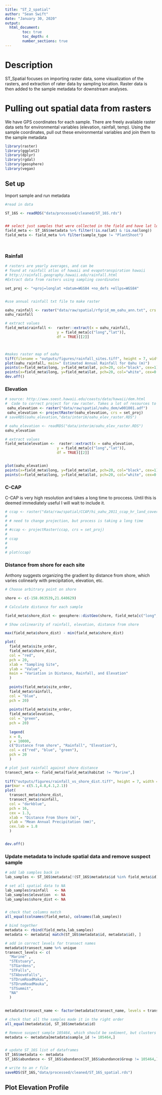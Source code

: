 ```yaml
---
title: "ST_2_spatial"
author: "Sean Swift"
date: "January 30, 2020"
output:
  html_document:
        toc: true
        toc_depth: 4
        number_sections: true
---
```



# Description
ST_Spatial focuses on importing raster data, some visualization of the rasters, and extraction of rater data by sampling location.
Raster data is then added to the sample metadata for downstream analyses. 

# Pulling out spatial data from rasters
We have GPS coordinates for each sample. There are freely available raster data sets for environmental variables (elevation, rainfall, temp).
Using the sample coordinates, pull out these environmental variables and join them to the sample metadata
```r
library(raster)
library(ggplot2)
library(dplyr)
library(rgdal)
library(geosphere)
library(vegan)
```

## Set up
Import sample and run metadata

```r
#read in data

ST_16S <- readRDS("data/processed/cleaned/ST_16S.rds")


## select just samples that were collected in the field and have lat long (no controls)
field_meta <- ST_16S$metadata %>% filter(!is.na(lat) & !is.na(long))
field_meta <- field_meta %>% filter(sample_type != "PlantShoot")




```

### Rainfall

```r
# rasters are yearly averages, and can be
# found at rainfall atlas of hawaii and evapotranspiration hawaii
# http://rainfall.geography.hawaii.edu/rainfall.html
#Extract data from rasters using sampling coordinates

set_proj <- "+proj=longlat +datum=WGS84 +no_defs +ellps=WGS84"


#use annual rainfall txt file to make raster

oahu_rainfall <- raster("data/raw/spatial/rfgrid_mm_oahu_ann.txt", crs = set_proj)
oahu_rainfall

# extract values
field_meta$rainfall <-  raster::extract(x = oahu_rainfall,
                        y = field_meta[c("long","lat")],
                        df = TRUE)[[2]]



#makes raster map of oahu
tiff(filename = "outputs/figures/rainfall_sites.tiff", height = 7, width =  7, res = 300, units = "in")
plot(oahu_rainfall, main=" Estimated Annual Rainfall for Oahu (m)")
points(x=field_meta$long, y=field_meta$lat, pch=20, col="black", cex=1)
points(x=field_meta$long, y=field_meta$lat, pch=20, col="white", cex=0.4)
dev.off()

```

### Elevation

```r
# source: http://www.soest.hawaii.edu/coasts/data/hawaii/dem.html
#  Code to correct project for raw raster. Takes a lot of resources to run. 
 oahu_elevation <- raster("data/raw/spatial/oahu_dem/w001001.adf")
 oahu_elevation <- projectRaster(oahu_elevation, crs = set_proj)
# saveRDS(oahu_elevation,"data/interim/oahu_elev_raster.RDS")

# oahu_elevation <- readRDS("data/interim/oahu_elev_raster.RDS")
oahu_elevation

# extract values
field_meta$elevation <-  raster::extract(x = oahu_elevation,
                        y = field_meta[c("long","lat")],
                        df = TRUE)[[2]]


plot(oahu_elevation)
points(x=field_meta$long, y=field_meta$lat, pch=20, col="black", cex=1)
points(x=field_meta$long, y=field_meta$lat, pch=20, col="white", cex=0.4)

```


### C-CAP
C-CAP is very high resolution and takes a long time to proccess.
Until this is deemed immediately useful I will wait to include it.

```r

# ccap <- raster("data/raw/spatial/CCAP/hi_oahu_2011_ccap_hr_land_cover20140619.img")
# 
# # need to change projection, but process is taking a long time
# 
# #ccap <- projectRaster(ccap, crs = set_proj)
# 
# ccap
# 
# 
# plot(ccap)

```

### Distance from shore for each site
Anthony suggests organizing the gradient by distance from shore, which varies colinearly with precipitation, elevation, etc.

```r
# Choose arbitrary point on shore

shore <- c(-158.063539,21.640629)

# Calculate distance for each sample

field_meta$shore_dist <- geosphere::distGeo(shore, field_meta[c("long","lat")])

# Show colinearity of rainfall, elevation, distance from shore

max(field_meta$shore_dist) - min(field_meta$shore_dist)

plot(
  field_meta$site_order,
  field_meta$shore_dist,
  col = "red",
  pch = 20,
  xlab = "Sampling Site",
  ylab = "Value",
  main = "Variation in Distance, Rainfall, and Elevation"
  )
  
  points(field_meta$site_order,
  field_meta$rainfall,
  col = "blue",
  pch = 20)
  
  points(field_meta$site_order,
  field_meta$elevation,
  col = "green",
  pch = 20)
  
  legend(
  x = 0,
  y = 10000,
  c("Distance from shore", "Rainfall", "Elevation"),
  col = c("red", "blue", "green"),
  pch = 20
  )

# plot just rainfall against shore distance
transect_meta <- field_meta[field_meta$habitat != "Marine",]
 
tiff("outputs/figures/rainfall_vs_shore_dist.tiff", height = 7, width =  7, res = 300, units = "in")
par(mar = c(5.1,4.8,4.1,2.1))
plot(
  transect_meta$shore_dist,
  transect_meta$rainfall,
  col = "darkblue",
  pch = 16,
  cex = 1.3,
  xlab = "Distance From Shore (m)",
  ylab = "Mean Annual Precipitation (mm)",
  cex.lab = 1.8
  )


dev.off()

```

### Update metadata to include spatial data and remove suspect sample

```r
# add lab samples back in
lab_samples <- ST_16S$metadata[!(ST_16S$metadata$id %in% field_meta$id),]

# set all spatial data to NA
lab_samples$rainfall   <- NA
lab_samples$elevation  <- NA
lab_samples$shore_dist <- NA


# check that columns match
all_equal(colnames(field_meta), colnames(lab_samples))

# bind together
metadata <- rbind(field_meta,lab_samples)
metadata <- metadata[ match(ST_16S$metadata$id, metadata$id), ]

# add in correct levels for transect names
metadata$transect_name %>% unique
transect_levels <- c(
  "Marine" ,
  "STEstuary",
  "STGardens",
  "STFalls",
  "STAboveFalls",
  "STDrumRoadMakai",
  "STDrumRoadMauka",
  "STSummit",
  "NA"
  )

  
metadata$transect_name <- factor(metadata$transect_name, levels = transect_levels )

# check that all the samples made it in the right order
all_equal(metadata$id, ST_16S$metadata$id)

# Remove suspect sample 105464, which should be sediment, but clusters with mosquito samples
metadata <- metadata[metadata$sample_id != 105464,]


# update ST_16S list of dataframes
ST_16S$metadata <- metadata
ST_16S$abundance <- ST_16S$abundance[ST_16S$abundance$Group != 105464,]

# write to an r file
saveRDS(ST_16S,"data/processed/cleaned/ST_16S_spatial.rds")

```

## Plot Elevation Profile

```r

```

